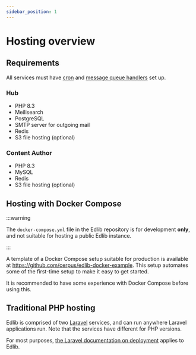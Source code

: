 ```yaml
---
sidebar_position: 1
---
```


# Hosting overview

## Requirements

All services must have [cron](https://laravel.com/docs/11.x/scheduling) and [message queue
handlers](https://laravel.com/docs/11.x/queues) set up.

### Hub

* PHP 8.3
* Meilisearch
* PostgreSQL
* SMTP server for outgoing mail
* Redis
* S3 file hosting (optional)

### Content Author

* PHP 8.3
* MySQL
* Redis
* S3 file hosting (optional)

## Hosting with Docker Compose

:::warning

The `docker-compose.yml` file in the Edlib repository is for development **only**, and not suitable for hosting a public
Edlib instance.

:::

A template of a Docker Compose setup suitable for production is available at
<https://github.com/cerpus/edlib-docker-example>. This setup automates some of the first-time setup to make it easy to
get started.

It is recommended to have some experience with Docker Compose before using this.

## Traditional PHP hosting

Edlib is comprised of two [Laravel](https://laravel.com/) services, and can run anywhere Laravel applications run. Note
that the services have different for PHP versions.

For most purposes, [the Laravel documentation on deployment](https://laravel.com/docs/11.x/deployment) applies to Edlib.
